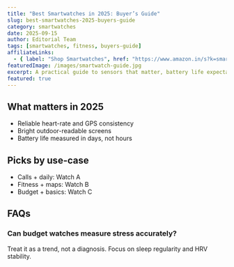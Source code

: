 ```yaml
---
title: "Best Smartwatches in 2025: Buyer’s Guide"
slug: best-smartwatches-2025-buyers-guide
category: smartwatches
date: 2025-09-15
author: Editorial Team
tags: [smartwatches, fitness, buyers-guide]
affiliateLinks:
  - { label: "Shop Smartwatches", href: "https://www.amazon.in/s?k=smartwatch" }
featuredImage: /images/smartwatch-guide.jpg
excerpt: A practical guide to sensors that matter, battery life expectations, and which features to skip.
featured: true
---
```


## What matters in 2025

- Reliable heart-rate and GPS consistency
- Bright outdoor-readable screens
- Battery life measured in days, not hours

## Picks by use-case

- Calls + daily: Watch A
- Fitness + maps: Watch B
- Budget + basics: Watch C

## FAQs

### Can budget watches measure stress accurately?
Treat it as a trend, not a diagnosis. Focus on sleep regularity and HRV stability.


